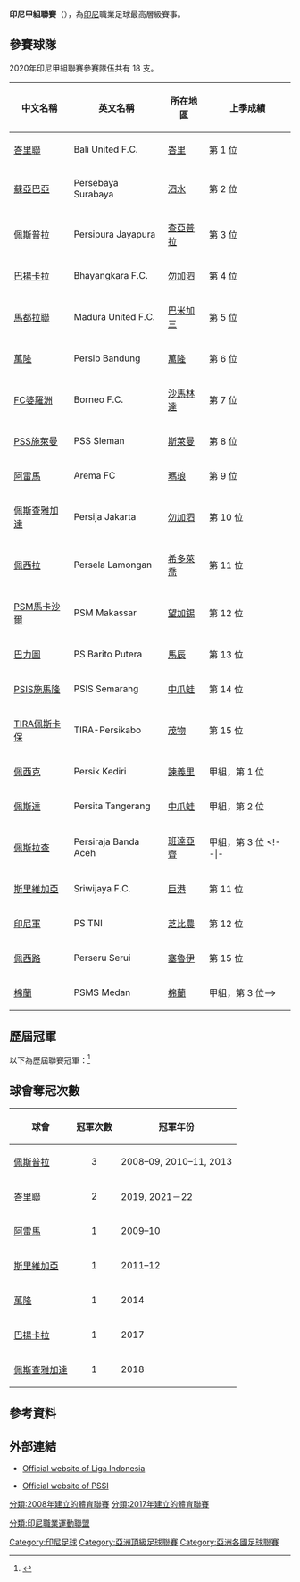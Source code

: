 {{Infobox football league
| name             = 印尼甲組聯賽
| image            = File:Liga_1_Indonesia.png
| pixels           = 200px
| country          = 印尼
| confed           = [[亞洲足球聯合總會|AFC]]（[[亞洲|亞洲]]）
| founded          = {{Start date and age|2008}}
| teams            = 18 隊
| relegation       = [[印尼乙組聯賽|印尼乙組聯賽]]
| level            = 第 1 級
| domest_cup       = [[印尼盃|印尼盃]]
| confed_cup       = [[亞洲足協盃|亞洲足協盃]]
| season           = 2021－22年
| champions        = [[峇里聯足球會|峇里聯]]（第 2 次）
| most_champs      = [[查雅普拉佩斯普拉|佩斯普拉]]（3 次）
| website          = [https://www.ligaindonesiabaru.com/ 官方網站]
}}
'''印尼甲組聯賽'''（{{lang-id|'''Liga 1'''}}），為[[印尼|印尼]]職業足球最高層級賽事。

== 參賽球隊 ==
2020年印尼甲組聯賽參賽隊伍共有 18 支。

{| class="wikitable" style=font-size:100%
|-
!中文名稱
!英文名稱
!所在地區
!上季成績
|-
|[[峇里聯足球會|峇里聯]] || Bali United F.C. || [[峇里|峇里]] || 第 1 位
|-
|[[泗水帕斯巴亞|蘇亞巴亞]] || Persebaya Surabaya || [[泗水_(印尼)|泗水]] || 第 2 位
|-
|[[查亞普拉佩西普拉|佩斯普拉]] || Persipura Jayapura || [[查亞普拉|查亞普拉]] || 第 3 位
|-
|[[巴揚卡拉足球會|巴揚卡拉]] || Bhayangkara F.C. || [[勿加泗|勿加泗]] || 第 4 位
|-
|[[馬都拉聯足球會|馬都拉聯]] || Madura United F.C. || [[巴米加三|巴米加三]] || 第 5 位
|-
|[[佩西比萬隆|萬隆]] || Persib Bandung || [[萬隆|萬隆]] || 第 6 位
|-
|[[婆羅洲足球會|FC婆羅洲]] || Borneo F.C. || [[沙馬林達|沙馬林達]] || 第 7 位
|-
|[[PSS施萊曼|PSS施萊曼]] || PSS Sleman || [[斯萊曼|斯萊曼]] || 第 8 位
|-
|[[阿雷馬足球俱樂部|阿雷馬]] || Arema FC || [[瑪琅|瑪琅]] || 第 9 位
|-
|[[佩斯查雅加達|佩斯查雅加達]] || Persija Jakarta || [[勿加泗|勿加泗]] || 第 10 位
|-
|[[佩西拉拉蒙岸|佩西拉]] || Persela Lamongan || [[希多萊喬|希多萊喬]] || 第 11 位
|-
|[[望加錫足球俱樂部|PSM馬卡沙爾]] || PSM Makassar || [[望加錫|望加錫]] || 第 12 位
|-
|[[巴力圖佩里拉足球會|巴力圖]] || PS Barito Putera || [[馬辰|馬辰]] || 第 13 位
|-
|[[PSIS施馬隆|PSIS施馬隆]] || PSIS Semarang || [[中爪蛙|中爪蛙]] || 第 14 位
|-
|[[TIRA佩斯卡保|TIRA佩斯卡保]] || TIRA-Persikabo || [[茂物|茂物]] || 第 15 位
|-
|[[佩斯克諫義里|佩西克]] || Persik Kediri || [[諫義里|諫義里]] || 甲組，第 1 位
|-
|[[佩斯達坦格朗|佩斯達]] || Persita Tangerang || [[中爪蛙|中爪蛙]] || 甲組，第 2 位
|-
|[[佩斯拉查班達亞齊|佩斯拉查]] || Persiraja Banda Aceh || [[班達亞齊|班達亞齊]] || 甲組，第 3 位
<!--|-
|[[米特拉庫卡足球會|米特拉庫卡]] || Mitra Kukar F.C. || [[登加龍|登加龍]] || 第 10 位
|-
|[[斯里維加亞足球俱樂部|斯里維加亞]] || Sriwijaya F.C. || [[巨港|巨港]] || 第 11 位
|-
|[[印尼軍足球會|印尼軍]] || PS TNI || [[芝比農|芝比農]] || 第 12 位
|-
|[[佩西路塞魯伊|佩西路]] || Perseru Serui || [[塞魯伊|塞魯伊]] || 第 15 位
|-
|[[棉蘭|棉蘭]] || PSMS Medan || [[棉蘭|棉蘭]] || 甲組，第 3 位-->
|}

== 歷屆冠軍 ==
以下為歷屆聯賽冠軍：<ref>{{cite web |title=Indonesia - List of (Semi-)Professional Champions |url=http://rsssf.com/tablesi/indochamp.html |publisher=RSSSF |accessdate=2019年12月30日 |archive-date=2021年2月24日 |archive-url=https://web.archive.org/web/20210224014114/http://rsssf.com/tablesi/indochamp.html |dead-url=no }}</ref>

{{columns-list|4|
*2008–09：[[查亞普拉佩西普拉|佩斯普拉]]
*2009–10：[[阿雷馬足球俱樂部|阿雷馬]]
*2010–11：[[查亞普拉佩西普拉|佩斯普拉]]
*2011–12：[[斯里維加亞足球俱樂部|斯里維加亞]]
*2013：[[查亞普拉佩西普拉|佩斯普拉]]
*2014：[[佩西比萬隆|萬隆]]
*2015：''無決賽賽事''
*2016：[[查亞普拉佩西普拉|佩斯普拉]]
*2017：[[巴揚卡拉足球會|巴揚卡拉]]
*2018：[[佩斯查雅加達|佩斯查雅加達]]
*2019：[[峇里聯足球會|峇里聯]]
*2020: 因[[COVID-19大流行|COVID-19大流行]]而腰斬
*2021－22：[[峇里聯足球會|峇里聯]]
}}

== 球會奪冠次數 ==
{| class="wikitable"
|-
! 球會
! 冠軍次數
! 冠軍年份
|-
| [[查亞普拉佩西普拉|佩斯普拉]]
| <center>3
| 2008–09, 2010–11, 2013
|-
| [[峇里聯足球會|峇里聯]]
| <center>2
| 2019, 2021－22
|-
| [[阿雷馬足球俱樂部|阿雷馬]]
| <center>1
| 2009–10
|-
| [[斯里維加亞足球俱樂部|斯里維加亞]]
| <center>1
| 2011–12
|-
| [[佩西比萬隆|萬隆]]
| <center>1
| 2014
|-
| [[巴揚卡拉足球會|巴揚卡拉]]
| <center>1
| 2017
|-
| [[佩斯查雅加達|佩斯查雅加達]]
| <center>1
| 2018
|}

== 參考資料 ==
{{reflist}}

== 外部連結 ==
*{{id icon}} [https://web.archive.org/web/20090904015659/http://www.ligaindonesia.co.id/ Official website of Liga Indonesia]
*{{id icon}} [http://www.pssi-football.com/ Official website of PSSI]{{Wayback|url=http://www.pssi-football.com/ |date=20080807125717 }}

{{AFC leagues}}
[[Category:印尼足球|Category:印尼足球]]
[[Category:亞洲頂級足球聯賽|Category:亞洲頂級足球聯賽]]
[[Category:亞洲各國足球聯賽|Category:亞洲各國足球聯賽]]
[[分類:2008年建立的體育聯賽|分類:2008年建立的體育聯賽]]
[[分類:2017年建立的體育聯賽|分類:2017年建立的體育聯賽]]

[[分類:印尼職業運動聯盟|分類:印尼職業運動聯盟]]